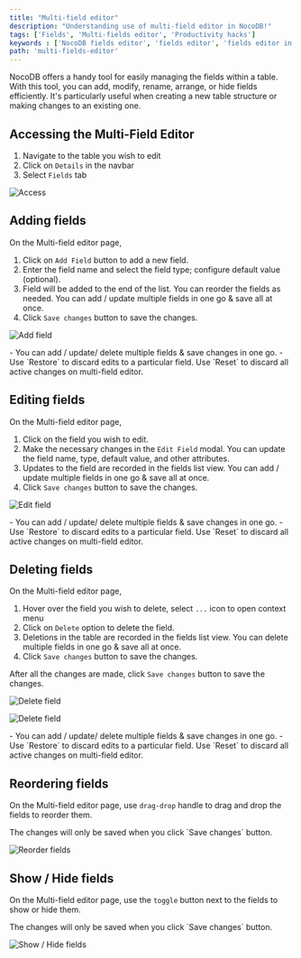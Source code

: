 ```yaml
---
title: "Multi-field editor"
description: "Understanding use of multi-field editor in NocoDB!"
tags: ['Fields', 'Multi-fields editor', 'Productivity hacks']
keywords : ['NocoDB fields editor', 'fields editor', 'fields editor in nocoDB']
path: 'multi-fields-editor'
---
```


NocoDB offers a handy tool for easily managing the fields within a table. With this tool, you can add, modify, rename, arrange, or hide fields efficiently. It's particularly useful when creating a new table structure or making changes to an existing one.

## Accessing the Multi-Field Editor

1. Navigate to the table you wish to edit
2. Click on `Details` in the navbar
3. Select `Fields` tab
  
![Access](/img/v2/fields/editor/editor-1.png)

## Adding fields

On the Multi-field editor page, 
1. Click on `Add Field` button to add a new field.
2. Enter the field name and select the field type; configure default value (optional).
3. Field will be added to the end of the list. You can reorder the fields as needed. You can add / update multiple fields in one go & save all at once.
4. Click `Save changes` button to save the changes.

![Add field](/img/v2/fields/editor/editor-2.png)

<Callout type="tip">
    - You can add / update/ delete multiple fields & save changes in one go.
    - Use `Restore` to discard edits to a particular field. Use `Reset` to discard all active changes on multi-field editor.
</Callout>

## Editing fields

On the Multi-field editor page,
1. Click on the field you wish to edit.
2. Make the necessary changes in the `Edit Field` modal. You can update the field name, type, default value, and other attributes.
3. Updates to the field are recorded in the fields list view. You can add / update multiple fields in one go & save all at once.
4. Click `Save changes` button to save the changes.
  
![Edit field](/img/v2/fields/editor/editor-3.png)


<Callout type="tip">
- You can add / update/ delete multiple fields & save changes in one go.
- Use `Restore` to discard edits to a particular field. Use `Reset` to discard all active changes on multi-field editor.
</Callout>

## Deleting fields

On the Multi-field editor page,
1. Hover over the field you wish to delete, select `...` icon to open context menu
2. Click on `Delete` option to delete the field.
3. Deletions in the table are recorded in the fields list view. You can delete multiple fields in one go & save all at once.
4. Click `Save changes` button to save the changes.

After all the changes are made, click `Save changes` button to save the changes.

![Delete field](/img/v2/fields/editor/editor-4.png)

![Delete field](/img/v2/fields/editor/editor-5.png)

<Callout type="tip">
- You can add / update/ delete multiple fields & save changes in one go.
- Use `Restore` to discard edits to a particular field. Use `Reset` to discard all active changes on multi-field editor.
</Callout>

## Reordering fields

On the Multi-field editor page, use `drag-drop` handle to drag and drop the fields to reorder them.

<Callout type="note">
The changes will only be saved when you click `Save changes` button.
</Callout>

![Reorder fields](/img/v2/fields/editor/editor-7.png)

## Show / Hide fields

On the Multi-field editor page, use the `toggle` button next to the fields to show or hide them.

<Callout type="note">
The changes will only be saved when you click `Save changes` button.
</Callout>

![Show / Hide fields](/img/v2/fields/editor/editor-6.png)






